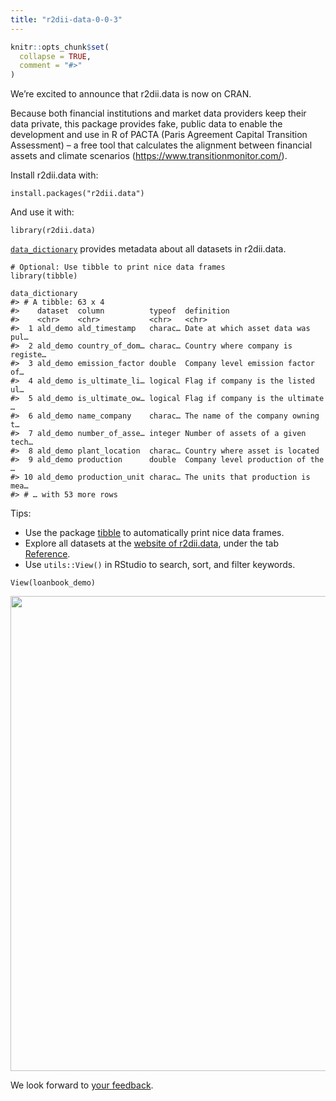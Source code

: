 ```yaml
---
title: "r2dii-data-0-0-3"
---
```


```r
knitr::opts_chunk$set(
  collapse = TRUE,
  comment = "#>"
)
```

We're excited to announce that r2dii.data is now on CRAN.

Because both financial institutions and market data providers keep their
data private, this package provides fake, public data to enable the
development and use in R of PACTA (Paris Agreement Capital Transition
Assessment) – a free tool that calculates the alignment between
financial assets and climate scenarios
(<a href="https://www.transitionmonitor.com/" class="uri">https://www.transitionmonitor.com/</a>).

Install r2dii.data with:

    install.packages("r2dii.data")

And use it with:

    library(r2dii.data)

[`data_dictionary`](https://rmi-pacta.github.io/r2dii.data/reference/data_dictionary.html)
provides metadata about all datasets in r2dii.data.

    # Optional: Use tibble to print nice data frames
    library(tibble)

    data_dictionary
    #> # A tibble: 63 x 4
    #>    dataset  column          typeof  definition                       
    #>    <chr>    <chr>           <chr>   <chr>                            
    #>  1 ald_demo ald_timestamp   charac… Date at which asset data was pul…
    #>  2 ald_demo country_of_dom… charac… Country where company is registe…
    #>  3 ald_demo emission_factor double  Company level emission factor of…
    #>  4 ald_demo is_ultimate_li… logical Flag if company is the listed ul…
    #>  5 ald_demo is_ultimate_ow… logical Flag if company is the ultimate …
    #>  6 ald_demo name_company    charac… The name of the company owning t…
    #>  7 ald_demo number_of_asse… integer Number of assets of a given tech…
    #>  8 ald_demo plant_location  charac… Country where asset is located   
    #>  9 ald_demo production      double  Company level production of the …
    #> 10 ald_demo production_unit charac… The units that production is mea…
    #> # … with 53 more rows

Tips:

-   Use the package [tibble](https://tibble.tidyverse.org/) to
    automatically print nice data frames.
-   Explore all datasets at the [website of
    r2dii.data](https://rmi-pacta.github.io/r2dii.data/index.html),
    under the tab
    [Reference](https://rmi-pacta.github.io/r2dii.data/reference/index.html).
-   Use `utils::View()` in RStudio to search, sort, and filter keywords.

<!-- -->

    View(loanbook_demo)

<img src=http://i.imgur.com/CsZAPN0.png width=760/>

We look forward to [your
feedback](https://github.com/RMI-PACTA/r2dii.data/issues/new/choose).
